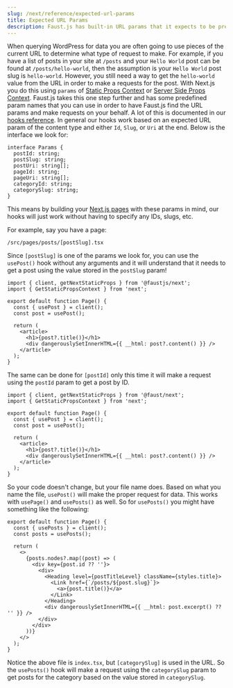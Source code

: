 ```yaml
---
slug: /next/reference/expected-url-params
title: Expected URL Params
description: Faust.js has built-in URL params that it expects to be present in the URL, making it easier to get data from Headless WordPress.
---
```


When querying WordPress for data you are often going to use pieces of the current URL to determine what type of request to make. For example, if you have a list of posts in your site at `/posts` and your `Hello World` post can be found at `/posts/hello-world`, then the assumption is your `Hello World` post slug is `hello-world`. However, you still need a way to get the `hello-world` value from the URL in order to make a requests for the post. With Next.js you do this using `params` of [Static Props Context](https://nextjs.org/docs/basic-features/data-fetching#getstaticprops-static-generation) or [Server Side Props Context](https://nextjs.org/docs/basic-features/data-fetching#getserversideprops-server-side-rendering). Faust.js takes this one step further and has some predefined param names that you can use in order to have Faust.js find the URL params and make requests on your behalf. A lot of this is documented in our [hooks reference](./hooks). In general our hooks work based on an expected URL param of the content type and either `Id`, `Slug`, or `Uri` at the end. Below is the interface we look for:

```tsx
interface Params {
  postId: string;
  postSlug: string;
  postUri: string[];
  pageId: string;
  pageUri: string[];
  categoryId: string;
  categorySlug: string;
}
```

This means by building your [Next.js pages](https://nextjs.org/docs/basic-features/pages) with these params in mind, our hooks will just work without having to specify any IDs, slugs, etc.

For example, say you have a page:

```
/src/pages/posts/[postSlug].tsx
```

Since `[postSlug]` is one of the params we look for, you can use the `usePost()` hook without any arguments and it will understand that it needs to get a post using the value stored in the `postSlug` param!

```tsx title=/src/pages/posts/[postSlug].tsx {6}
import { client, getNextStaticProps } from '@faustjs/next';
import { GetStaticPropsContext } from 'next';

export default function Page() {
  const { usePost } = client();
  const post = usePost();

  return (
    <article>
      <h1>{post?.title()}</h1>
      <div dangerouslySetInnerHTML={{ __html: post?.content() }} />
    </article>
  );
}
```

The same can be done for `[postId]` only this time it will make a request using the `postId` param to get a post by ID.

```tsx title=/src/pages/posts/[postId].tsx {6}
import { client, getNextStaticProps } from '@faust/next';
import { GetStaticPropsContext } from 'next';

export default function Page() {
  const { usePost } = client();
  const post = usePost();

  return (
    <article>
      <h1>{post?.title()}</h1>
      <div dangerouslySetInnerHTML={{ __html: post?.content() }} />
    </article>
  );
}
```

So your code doesn't change, but your file name does. Based on what you name the file, `usePost()` will make the proper request for data. This works with `usePage()` and `usePosts()` as well. So for `usePosts()` you might have something like the following:

```tsx title=/src/pages/category/[categorySlug]/index.tsx {6}
export default function Page() {
  const { usePosts } = client();
  const posts = usePosts();

  return (
    <>
      {posts.nodes?.map((post) => (
        <div key={post.id ?? ''}>
          <div>
            <Heading level={postTitleLevel} className={styles.title}>
              <Link href={`/posts/${post.slug}`}>
                <a>{post.title()}</a>
              </Link>
            </Heading>
            <div dangerouslySetInnerHTML={{ __html: post.excerpt() ?? '' }} />
          </div>
        </div>
      ))}
    </>
  );
}
```

Notice the above file is `index.tsx`, but `[categorySlug]` is used in the URL. So the `usePosts()` hook will make a request using the `categorySlug` param to get posts for the category based on the value stored in `categorySlug`.
